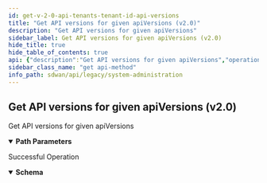 ```yaml
---
id: get-v-2-0-api-tenants-tenant-id-api-versions
title: "Get API versions for given apiVersions (v2.0)"
description: "Get API versions for given apiVersions"
sidebar_label: Get API versions for given apiVersions (v2.0)
hide_title: true
hide_table_of_contents: true
api: {"description":"Get API versions for given apiVersions","operationId":"get-v2.0-api-tenants-tenant_id-api_versions","parameters":[{"description":"Tenant Id","in":"path","name":"tenant_id","required":true,"schema":{"description":"Tenant Id","type":"string"}}],"responses":{"200":{"content":{"application/json":{"schema":{"properties":{"api_versions":{"type":"object"},"id":{"description":"Id","type":"string"},"tenant_id":{"description":"Tenant Id: NotNull Digits(fraction = 0, integer = 20, TENANT_ID_INVALID_0001) ","type":"string"}},"required":["api_versions","tenant_id"]}}},"description":"Successful Operation"}},"tags":["System Administration"],"method":"get","path":"/v2.0/api/tenants/{tenant_id}/api_versions","info":{"contact":{},"description":"List of APIs used to manage the operators, IDPs, users, base roles, base permissions,  password change, sign up, and client roles, base roles.","title":"System Administration","version":"Latest"},"postman":{"name":"Get API versions for given apiVersions (v2.0)","description":{"content":"Get API versions for given apiVersions","type":"text/plain"},"url":{"path":["v2.0","api","tenants",":tenant_id","api_versions"],"host":["{{baseUrl}}"],"query":[],"variable":[{"disabled":false,"description":{"content":"(Required) Tenant Id","type":"text/plain"},"type":"any","value":"","key":"tenant_id"}]},"header":[{"key":"Accept","value":"application/json"}],"method":"GET"}}
sidebar_class_name: "get api-method"
info_path: sdwan/api/legacy/system-administration
---
```



## Get API versions for given apiVersions (v2.0)



Get API versions for given apiVersions

<details style={{"marginBottom":"1rem"}} data-collapsed={false} open={true}><summary style={{}}><strong>Path Parameters</strong></summary><div><ul><ParamsItem className={"paramsItem"} param={{"description":"Tenant Id","in":"path","name":"tenant_id","required":true,"schema":{"description":"Tenant Id","type":"string"}}}></ParamsItem></ul></div></details><div><ApiTabs><TabItem label={"200"} value={"200"}><div>

Successful Operation

</div><div><MimeTabs groupId={"mime-type"}><TabItem label={"application/json"} value={"application/json"}><SchemaTabs groupId={"schema-tabs"}><TabItem label={"Schema"} value={"Schema"}><details style={{}} data-collapsed={false} open={true}><summary style={{"textAlign":"left"}}><strong>Schema</strong></summary><div style={{"textAlign":"left","marginLeft":"1rem"}}></div><ul style={{"marginLeft":"1rem"}}><SchemaItem collapsible={false} name={"api_versions"} required={false} schemaDescription={undefined} schemaName={"object"} qualifierMessage={undefined} defaultValue={undefined}></SchemaItem><SchemaItem collapsible={false} name={"id"} required={false} schemaDescription={"Id"} schemaName={"string"} qualifierMessage={undefined} defaultValue={undefined}></SchemaItem><SchemaItem collapsible={false} name={"tenant_id"} required={false} schemaDescription={"Tenant Id: NotNull Digits(fraction = 0, integer = 20, TENANT_ID_INVALID_0001) "} schemaName={"string"} qualifierMessage={undefined} defaultValue={undefined}></SchemaItem></ul></details></TabItem><TabItem label={"Example (from schema)"} value={"Example (from schema)"}><ResponseSamples responseExample={"{\n  \"api_versions\": {},\n  \"id\": \"string\",\n  \"tenant_id\": \"string\"\n}"} language={"json"}></ResponseSamples></TabItem></SchemaTabs></TabItem></MimeTabs></div></TabItem></ApiTabs></div>
      